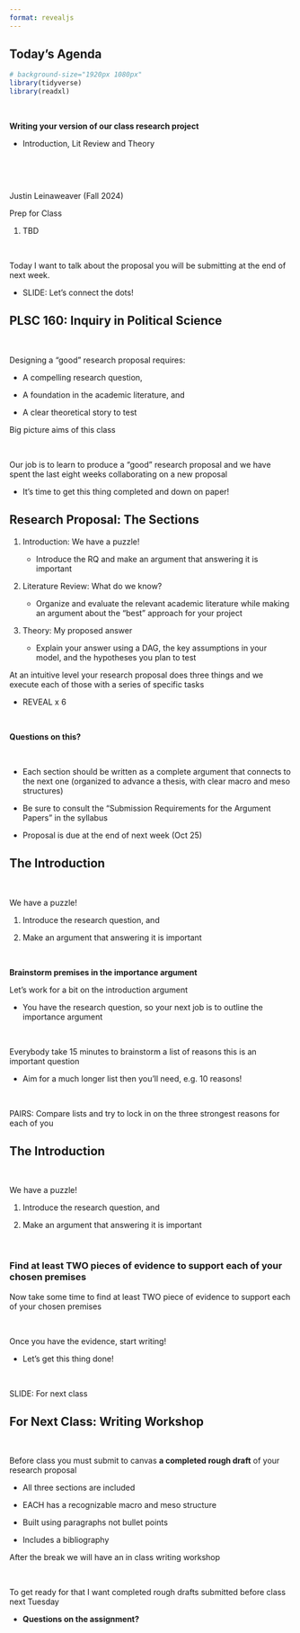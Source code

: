 ```yaml
---
format: revealjs
---
```


## Today's Agenda {background-image="Images/Background-Rally_v2.png" .center}

```r
# background-size="1920px 1080px"
library(tidyverse)
library(readxl)
```

<br>

::: {.r-fit-text}

**Writing your version of our class research project**

- Introduction, Lit Review and Theory

:::

<br>

<br>

::: r-stack
Justin Leinaweaver (Fall 2024)
:::

::: notes
Prep for Class

1. TBD

<br>

Today I want to talk about the proposal you will be submitting at the end of next week.

- SLIDE: Let's connect the dots!

:::



## PLSC 160: Inquiry in Political Science {background-image="Images/Background-Rally_v2.png"  .center}

<br>

::: {.r-fit-text}

Designing a "good" research proposal requires:

- A compelling research question,

- A foundation in the academic literature, and 

- A clear theoretical story to test
:::

::: notes

Big picture aims of this class

<br>

Our job is to learn to produce a "good" research proposal and we have spent the last eight weeks collaborating on a new proposal

- It's time to get this thing completed and down on paper!

:::



## Research Proposal: The Sections {background-image="Images/Background-Rally_v2.png" .center}

::: {.incremental}
1. Introduction: We have a puzzle!

    - Introduce the RQ and make an argument that answering it is important

2. Literature Review: What do we know?

    - Organize and evaluate the relevant academic literature while making an argument about the "best" approach for your project

3. Theory: My proposed answer

    - Explain your answer using a DAG, the key assumptions in your model, and the hypotheses you plan to test
:::

::: notes

At an intuitive level your research proposal does three things and we execute each of those with a series of specific tasks

- REVEAL x 6

<br>

**Questions on this?**

<br>

- Each section should be written as a complete argument that connects to the next one (organized to advance a thesis, with clear macro and meso structures)

- Be sure to consult the "Submission Requirements for the Argument Papers" in the syllabus

- Proposal is due at the end of next week (Oct 25)

:::




## The Introduction {background-image="Images/Background-Rally_v2.png" .center}

<br>

We have a puzzle!

1. Introduce the research question, and 

2. Make an argument that answering it is important

<br>

::: {.r-fit-text}
**Brainstorm premises in the importance argument**
:::

::: notes

Let's work for a bit on the introduction argument

- You have the research question, so your next job is to outline the importance argument

<br>

Everybody take 15 minutes to brainstorm a list of reasons this is an important question

- Aim for a much longer list then you'll need, e.g. 10 reasons!

<br>

PAIRS: Compare lists and try to lock in on the three strongest reasons for each of you

:::



## The Introduction {background-image="Images/Background-Rally_v2.png" .center}

<br>

We have a puzzle!

1. Introduce the research question, and 

2. Make an argument that answering it is important

<br>

### Find at least TWO pieces of evidence to support each of your chosen premises

::: notes

Now take some time to find at least TWO piece of evidence to support each of your chosen premises

<br>

Once you have the evidence, start writing!

- Let's get this thing done!

<br>

SLIDE: For next class

:::




## For Next Class: Writing Workshop {background-image="Images/background-blue_triangles_flipped.png" .center}

<br>

Before class you must submit to canvas **a completed rough draft** of your research proposal

- All three sections are included 

- EACH has a recognizable macro and meso structure

- Built using paragraphs not bullet points

- Includes a bibliography

::: notes

After the break we will have an in class writing workshop

<br>

To get ready for that I want completed rough drafts submitted before class next Tuesday

- **Questions on the assignment?**

:::





